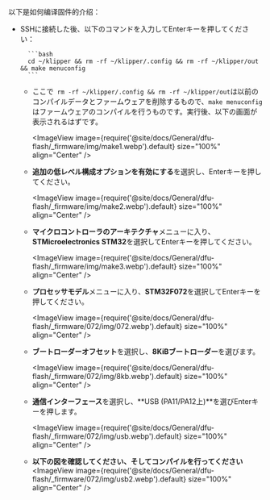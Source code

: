 以下是如何编译固件的介绍：
* SSHに接続した後、以下のコマンドを入力してEnterキーを押してください：

        ```bash
        cd ~/klipper && rm -rf ~/klipper/.config && rm -rf ~/klipper/out && make menuconfig
        ```

    * ここで` rm -rf ~/klipper/.config && rm -rf ~/klipper/out`は以前のコンパイルデータとファームウェアを削除するもので、`make menuconfig`はファームウェアのコンパイルを行うものです。実行後、以下の画面が表示されるはずです。

        <ImageView image={require('@site/docs/General/dfu-flash/_firmware/img/make1.webp').default} size="100%" align="Center" />

    * **追加の低レベル構成オプションを有効にする**を選択し、Enterキーを押してください。

        <ImageView image={require('@site/docs/General/dfu-flash/_firmware/img/make2.webp').default} size="100%" align="Center" />

    * **マイクロコントローラのアーキテクチャ**メニューに入り、**STMicroelectronics STM32**を選択してEnterキーを押してください。

        <ImageView image={require('@site/docs/General/dfu-flash/_firmware/img/make3.webp').default} size="100%" align="Center" />

    * **プロセッサモデル**メニューに入り、**STM32F072**を選択してEnterキーを押してください。

        <ImageView image={require('@site/docs/General/dfu-flash/_firmware/072/img/072.webp').default} size="100%" align="Center" />

    * **ブートローダーオフセット**を選択し、**8KiBブートローダー**を選びます。

        <ImageView image={require('@site/docs/General/dfu-flash/_firmware/072/img/8kb.webp').default} size="100%" align="Center" />

    * **通信インターフェース**を選択し、**USB (PA11/PA12上)**を選びEnterキーを押します。
    
        <ImageView image={require('@site/docs/General/dfu-flash/_firmware/072/img/usb.webp').default} size="100%" align="Center" />
    * **以下の図を確認してください、そしてコンパイルを行ってください**
        <ImageView image={require('@site/docs/General/dfu-flash/_firmware/072/img/usb2.webp').default} size="100%" align="Center" />